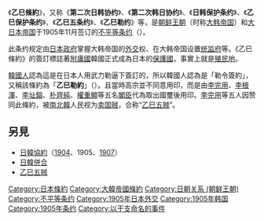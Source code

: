 {{Infobox Treaty
|name                = 第二次日韩协约
|long_name           = 
|image               =Jeongdong19.jpg
|image_width         =250px
|caption             =《第二次日韩协约》的韩文本
|type                =[[不平等條約|不平等條約]]
|date_drafted        = 
|date_signed         = 1905年11月17日
|location_signed     = [[大韩帝国|大韩帝国]][[汉城|汉城]]
|date_sealed         = 
|date_effective      = 
|condition_effective = 
|date_expiration =1965年6月22日
|signatories         = [[File:Flag_of_Korea_1882.svg|25px]][[朴齐纯|朴齐纯]]<hr>{{flagicon|Japan}}[[林权助|林权助]] 
|parties             = [[File:Flag_of_Korea_1882.svg|25px]][[大韩帝国|大韩帝国]]<hr>{{flagicon|Japan}}[[大日本帝国|大日本帝国]]
|depositor           = 
|languages           = [[朝鲜语|朝鲜语]]<hr>[[日语|日语]]
|wikisource          =
}}
{{Infobox East Asian
|title=第二次日韩协约
|hangul=을사조약
|hanja=乙巳條約
|rr=Eulsa joyak
|mr=Ŭlsa choyak
|koreantext=
|hangul2=제2차 한일협약
|hanja2=第二次韓日協約
|rr2=Jeicha Hanil Hyeobyak
|mr2=Cheich'a Hanil Hyŏbyak
|kanji=第二次日韓協約
|kyujitai=
|shinjitai=
|kana=
|hiragana=だいにじにっかんきょうやく
|romaji=
|hepburn= Dai-niji nikkan kyōyaku
}}
《'''乙巳條約'''》，又称《'''第二次日韩协约'''》、《'''第二次韩日协约'''》、《'''日韩保护条约'''》、《'''乙巳保护条约'''》、《'''乙巳五条约'''》、《'''乙巳勒约'''》等，是[[朝鲜王朝|朝鲜王朝]]（时称[[大韩帝国|大韩帝国]]）和[[大日本帝国|大日本帝国]]于1905年11月签订的[[不平等条约|不平等条约]]（{{fact|日方認定的日期為11月17日，但韓方認定為11月18日，因[[朝鮮高宗|朝鮮高宗]]並不同意此條約，未用印，次日才被[[乙巳五贼|乙巳五贼]]用印}}）。

此条约规定由[[日本政府|日本政府]]掌握大韩帝国的[[外交|外交]]权、在大韩帝国设置[[统监府|统监府]]等。《乙巳條約》的簽訂標誌著[[附庸國|附庸國]]韓國正式成為日本的[[保護國|保護國]]，事實上就是[[殖民地|殖民地]]。

[[韓國人|韓國人]]認為這是在日本人用武力勒逼下簽訂的，所以韓國人認為是「勒令簽約」，又稱該條約為「'''乙巳勒約'''」（{{kor|k=을사 늑약|hj=乙巳勒約|rm=Eulsa neugyak}}）。且當時高宗並不同意用印，而是由[[李完用|李完用]]、[[李根澤|李根澤]]、[[李址鎔|李址鎔]]、[[朴齊純|朴齊純]]、[[權重顯|權重顯]]等五名[[閣臣|閣臣]]代為取出國璽後用印。[[李完用|李完用]]等五人因赞同此條約，被[[南北韓|南北韓]]人民视为[[卖国贼|卖国贼]]，合称“[[乙巳五贼|乙巳五贼]]”。

==另見== 
*[[日韓協約|日韓協約]]（[[第一次日韓協約|1904]]、1905、[[第三次日韓協約|1907]]）
*[[日韓併合|日韓併合]]
*[[乙巳五贼|乙巳五贼]]
{{日本的條約}}
{{日韓合併}}
{{Korean Empire}}
{{李氏朝鲜历史事件}}
{{DEFAULTSORT:Ulsa}}
[[Category:日本條約|Category:日本條約]]
[[Category:大韓帝國條約|Category:大韓帝國條約]]
[[Category:日朝关系_(朝鲜王朝)|Category:日朝关系 (朝鲜王朝)]]
[[Category:不平等条约|Category:不平等条约]]
[[Category:1905年日本外交|Category:1905年日本外交]]
[[Category:1905年韩国|Category:1905年韩国]]
[[Category:1905年条约|Category:1905年条约]]
[[Category:以干支命名的事件|Category:以干支命名的事件]]